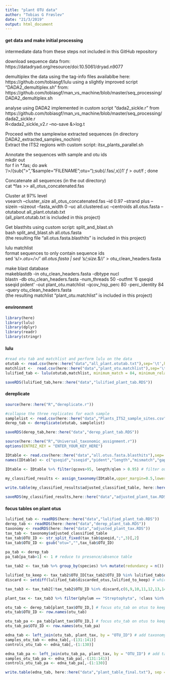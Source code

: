 ```yaml
---
title: "plant OTU data"
author: "Tobias G Frøslev"
date: "21/3/2019"
output: html_document
---
```


#### get data and make initial processing ####
intermediate data from these steps not included in this GitHub repository  

download sequence data from: https://datadryad.org/resource/doi:10.5061/dryad.n9077  

demultiplex the data using the tag-info files availablbe here: https://github.com/tobiasgf/lulu using a slightly improved script "DADA2_demultiplex.sh" from:  
https://github.com/tobiasgf/man_vs_machine/blob/master/seq_processing/DADA2_demultiplex.sh

analyse using DADA2 implemented in custom script "dada2_sickle.r" from  
https://github.com/tobiasgf/man_vs_machine/blob/master/seq_processing/dada2_sickle.r  
R<dada2_sickle_v2.r --no-save &>log.t  

Proceed with the samplewise extracted sequences (in directory DADA2_extracted_samples_nochim)  
Extract the ITS2 regions with custom script: itsx_plants_parallel.sh  

Annotate the sequences with sample and otu ids   
mkdir out  
for f in *.fas; do awk '/>/{sub(">","&sample="FILENAME";otu=");sub(/\.fas/,x)}1' $f > out/$f ; done  

Concatenate all sequences (in the out directory)   
cat *fas >> all_otus_concatenated.fas  

Cluster at 97% level   
vsearch --cluster_size all_otus_concatenated.fas --id 0.97 --strand plus --sizein --sizeout --fasta_width 0 --uc all.clustered.uc  --centroids all.otus.fasta --otutabout all_plant.otutab.txt  
(all_plant.otutab.txt is included in this project)

Get blasthits using custom script: split_and_blast.sh   
bash split_and_blast.sh  all.otus.fasta  
(the resulting file "all.otus.fasta.blasthits" is included in this project)

lulu matchlist   
format sequences to only contain sequence ids   
sed 's/>.*otu=/>/' all.otus.fasta | sed 's/;size.*$//' > otu_clean_headers.fasta  

make blast database  
makeblastdb -in otu_clean_headers.fasta -dbtype nucl  
blastn -db otu_clean_headers.fasta -num_threads 50 -outfmt '6 qseqid sseqid pident' -out plant_otu.matchlist -qcov_hsp_perc 80 -perc_identity 84 -query otu_clean_headers.fasta  
(the resulting matchlist "plant_otu.matchlist" is included in this project)

#### environment ####
```r
library(here)
library(lulu)
library(dplyr)
library(readr)
library(stringr)
```

#### lulu ####
```r
#read otu tab and matchlist and perform lulu on the data
otutab <- read.csv(here::here("data","all_plant.otutab.txt"),sep='\t',header=T,row.names = 1, as.is=TRUE)
matchlist <-  read.csv(here::here("data","plant_otu.matchlist"),sep='\t',header=F,as.is=TRUE)
lulified_tab <- lulu(otutab,matchlist, minimum_match = 84, minimum_relative_cooccurence = 1)

saveRDS(lulified_tab,here::here("data","lulified_plant_tab.RDS"))
```

#### dereplicate ####
```r
source(here::here("R","dereplicate.r"))

#collapse the three replicates for each sample
samplelist <- read.csv(here::here("data","Plants_ITS2_sample_sites.csv"), sep=";", header=TRUE, as.is = TRUE)
derep_tab <- dereplicate(otutab, samplelist)

saveRDS(derep_tab,here::here("data","derep_plant_tab.RDS"))
```

```r
source(here::here("R","Universal_taxonomic_assignment.r"))
options(ENTREZ_KEY = "ENTER_YOUR_KEY_HERE")

IDtable <- read.csv(here::here("data","all.otus.fasta.blasthits"),sep='\t',header=F,as.is=TRUE)
names(IDtable) <- c("qseqid","sseqid","pident","length","mismatch","gapopen","qstart","qend","sstart","send","evalue","bitscore","qlen","qcovs","sgi","sseq","ssciname","staxid")

IDtable <- IDtable %>% filter(qcovs>95, length/qlen > 0.95) # filter out matches that are not in full length.

my_classified_results <- assign_taxonomy(IDtable,upper_margin=0.5,lower_margin=2, remove = c("uncultured","environmental","N/A"), useDB=TRUE, appendDB=TRUE, db_path=here::here("data"), tax_db="storedTaxidsRDS", id_cut=c(98, 90, 85, 80, 75, 70, 50), ambiguity_cutoff=c(50,50,50,50,50,50,50)) # classify, using score 50 as cut off
       
write.table(my_classified_results$adjusted_classified_table, here::here("data","my_classified_otus_adjusted.txt"), sep = "\t", quote = F, row.names = F)

saveRDS(my_classified_results,here::here("data","adjusted_plant_tax.RDS"))
```

#### focus tables on plant otus ####
```r
lulified_tab <- readRDS(here::here("data","lulified_plant_tab.RDS"))
derep_tab <- readRDS(here::here("data","derep_plant_tab.RDS"))
taxonomy <- readRDS(here::here("data","adjusted_plant_tax.RDS"))
tax_tab <- taxonomy$adjusted_classified_table
tax_tab$OTU_ID <- str_split_fixed(tax_tab$qseqid,";",3)[,2]
tax_tab$OTU_ID <- gsub("otu=","",tax_tab$OTU_ID)
  
pa_tab <- derep_tab
pa_tab[pa_tab>1] <- 1 # reduce to presence/absence table

tax_tab2 <- tax_tab %>% group_by(species) %>% mutate(redundancy = n()) # add count of each species name

lulified_to_keep <- tax_tab2$OTU_ID[tax_tab2$OTU_ID %in% lulified_tab$discarded_otus & tax_tab2$redundancy == 1 & tax_tab2$pident == 100] # which lulu-flagged otus should be kept (high match, non-redundant)
discard <- setdiff(lulified_tab$discarded_otus,lulified_to_keep) # which flagged errors should be removed

tax_tab3 <- tax_tab2[!tax_tab2$OTU_ID %in% discard,c(6,9,10,11,12,13,14,15,23,24,25)] # focus taxonomy on otus to keep

plant_tax <- tax_tab3 %>% filter(phylum == "Streptophyta", !class %in% c("Chlorophyta","Sphagnopsida","Jungermanniopsida","Bryopsida","Polytrichopsida","Klebsormidiophyceae"))

otu_tab <- derep_tab[plant_tax$OTU_ID,] # focus otu_tab on otus to keep
otu_tab$OTU_ID <- row.names(otu_tab)

otu_tab_pa <- pa_tab[plant_tax$OTU_ID,] # focus otu_tab on otus to keep
otu_tab_pa$OTU_ID <- row.names(otu_tab_pa)

edna_tab <- left_join(otu_tab, plant_tax, by = "OTU_ID") # add taxonomy
samples_otu_tab <- edna_tab[,-(131:141)]
controls_otu_tab <- edna_tab[,-(1:130)]

edna_tab_pa <- left_join(otu_tab_pa, plant_tax, by = "OTU_ID") # add taxonomy
samples_otu_tab_pa <- edna_tab_pa[,-(131:141)]
controls_otu_tab_pa <- edna_tab_pa[,-(1:130)]

write.table(edna_tab, here::here("data","plant_table_final.txt"), sep = "\t", quote = F, row.names = F)
```